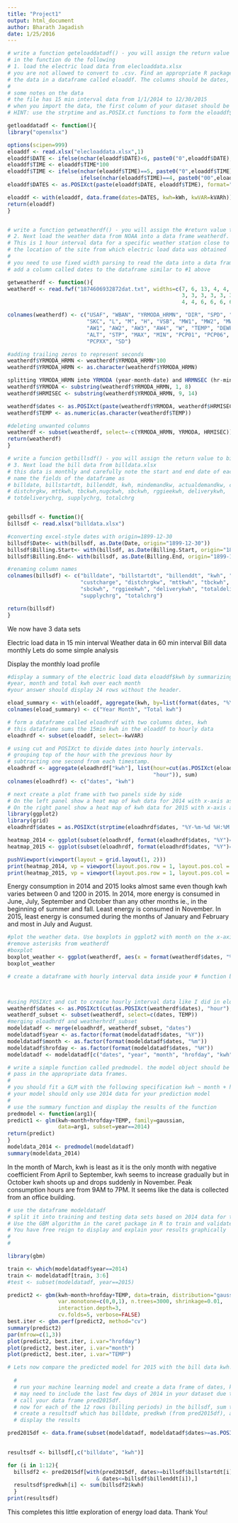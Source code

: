 ```yaml
---
title: "Project1"
output: html_document
author: Bharath Jagadish
date: 1/25/2016
---
```

```r
# write a function geteloaddatadf() - you will assign the return value to eloaddf
# in the function do the following
# 1. load the electric load data from elecloaddata.xlsx
# you are not allowed to convert to .csv. Find an appropriate R package that can read .xlsx files and load
# the data in a dataframe called eloaddf. The columns should be dates, kwh, kwVAR
#
# some notes on the data
# the file has 15 min interval data from 1/1/2014 to 12/30/2015
# when you import the data, the first column of your dataset should be dates in POSIXct format
# HINT: use the strptime and as.POSIX.ct functions to form the eloaddf$dates

getloaddatadf <- function(){
library("openxlsx")

options(scipen=999)
eloaddf <- read.xlsx("elecloaddata.xlsx",1)
eloaddf$DATE <- ifelse(nchar(eloaddf$DATE)<6, paste0("0",eloaddf$DATE), paste0("",eloaddf$DATE))
eloaddf$TIME <- eloaddf$TIME*100
eloaddf$TIME <- ifelse(nchar(eloaddf$TIME)==5, paste0("0",eloaddf$TIME),
                       ifelse(nchar(eloaddf$TIME)==4, paste0("00",eloaddf$TIME), paste0("",eloaddf$TIME)))
eloaddf$DATES <- as.POSIXct(paste(eloaddf$DATE, eloaddf$TIME), format="%m%d%y %H%M%S", tz="GMT")                        

eloaddf <- with(eloaddf, data.frame(dates=DATES, kwh=kWh, kwVAR=kVARh))
return(eloaddf)
}


# write a function getweatherdf() - you will assign the #return value to weatherdf
# 2. Next load the weather data from NOAA into a data frame weatherdf. The data is in 1874606932872dat.txt
# This is 1 hour interval data for a specific weather station close to
# the location of the site from which electric load data was obtained
#
# you need to use fixed width parsing to read the data into a data frame.
# add a column called dates to the dataframe similar to #1 above

getweatherdf <- function(){
weatherdf <- read.fwf("1874606932872dat.txt", widths=c(7, 6, 13, 4, 4, 4, 4, 4, 2, 2, 2, 5, 
                                                       3, 3, 3, 3, 3, 3, 3, 3, 2, 5, 5, 7, 6, 7, 
                                                       4, 4, 6, 6, 6, 6, 2),header=FALSE, skip=1)

colnames(weatherdf) <- c("USAF", "WBAN", "YRMODA_HRMN", "DIR", "SPD", "GUS", "CLG",
                         "SKC", "L", "M", "H", "VSB", "MW1", "MW2", "MW3", "MW4", 
                         "AW1", "AW2", "AW3", "AW4", "W", "TEMP", "DEWP", "SLP", 
                         "ALT", "STP", "MAX", "MIN", "PCP01", "PCP06", "PCP24",
                         "PCPXX", "SD")

#adding trailing zeros to represent seconds
weatherdf$YRMODA_HRMN <- weatherdf$YRMODA_HRMN*100
weatherdf$YRMODA_HRMN <- as.character(weatherdf$YRMODA_HRMN)

splitting YRMODA_HRMN into YRMODA (year-month-date) and HRMNSEC (hr-min-sec)
weatherdf$YRMODA <- substring(weatherdf$YRMODA_HRMN, 1, 8)
weatherdf$HRMISEC <- substring(weatherdf$YRMODA_HRMN, 9, 14)

weatherdf$dates <- as.POSIXct(paste(weatherdf$YRMODA, weatherdf$HRMISEC), format="%Y%m%d %H%M%S", tz="GMT")
weatherdf$TEMP <- as.numeric(as.character(weatherdf$TEMP))

#deleting unwanted columns 
weatherdf <- subset(weatherdf, select=-c(YRMODA_HRMN, YRMODA, HRMISEC))
return(weatherdf)
}

# write a funcion getbillsdf() - you will assign the return value to billsdf
# 3. Next load the bill data from billdata.xlsx
# this data is monthly and carefully note the start and end date of each billing period. 
# name the fields of the dataframe as
# billdate, billstartdt, billenddt, kwh, mindemandkw, actualdemandkw, custcharge, 
# distchrgkw, mttkwh, tbckwh,nugckwh, sbckwh, rggieekwh, deliverykwh, 
# totdeliverychrg, supplychrg, totalchrg


gebillsdf <- function(){
billsdf <- read.xlsx("billdata.xlsx")

#converting excel-style dates with origin=1899-12-30
billsdf$Date<- with(billsdf, as.Date(Date, origin="1899-12-30"))
billsdf$Billing.Start<- with(billsdf, as.Date(Billing.Start, origin="1899-12-30"))
billsdf$Billing.End<- with(billsdf, as.Date(Billing.End, origin="1899-12-30"))

#renaming column names
colnames(billsdf) <- c("billdate", "billstartdt", "billenddt", "kwh", "mindemandkw", "actualdemandkw",
                       "custcharge", "distchrgkw", "mttkwh", "tbckwh", "nugckwh",
                       "sbckwh", "rggieekwh", "deliverykwh", "totaldeliverychrg",
                       "supplychrg", "totalchrg")

return(billsdf)
}
```
We now have 3 data sets

Electric load data in 15 min interval
Weather data in 60 min interval
Bill data monthly
Lets do some simple analysis

Display the monthly load profile
```r
#display a summary of the electric load data eloaddf$kwh by summarizing it by 
#year, month and total kwh over each month
#your answer should display 24 rows without the header.

eload_summary <- with(eloaddf, aggregate(kwh, by=list(format(dates, "%Y    %m")), FUN=sum))
colnames(eload_summary) <- c("Year Month", "Total kwh")

# form a dataframe called eloadhrdf with two columns dates, kwh
# this dataframe sums the 15min kwh in the eloaddf to hourly data
eloadhrdf <- subset(eloaddf, select=-kwVAR)

# using cut and POSIXct to divide dates into hourly intervals.
# grouping top of the hour with the previous hour by
# subtracting one second from each timestamp.
eloadhrdf <- aggregate(eloadhrdf["kwh"], list(hour=cut(as.POSIXct(eloadhrdf$dates)-1,
                                              "hour")), sum)
colnames(eloadhrdf) <- c("dates", "kwh")

# next create a plot frame with two panels side by side
# On the left panel show a heat map of kwh data for 2014 with x-axis as months and y-axis as hour of the day (1 to 24). use subsetting of the data frame rather than copying the data into yet another data frame
# On the right panel show a heat map of kwh data for 2015 with x-axis as months and y-axis as hour of the day (1 to 24). use subsetting of the data frame rather than copying the data into yet another data frame
library(ggplot2)
library(grid)
eloadhrdf$dates = as.POSIXct(strptime(eloadhrdf$dates, "%Y-%m-%d %H:%M:%S"), tz = "GMT");

heatmap_2014 <- ggplot(subset(eloadhrdf, format(eloadhrdf$dates, "%Y")=="2014"), aes(x = format(dates, "%m"), y = format(dates, "%H"), fill = kwh)) + geom_tile() + labs(x="Month", y="Hour of the Day", title="kwh for 2014")  
heatmap_2015 <- ggplot(subset(eloadhrdf, format(eloadhrdf$dates, "%Y")=="2015"), aes(x = format(dates, "%m"), y = format(dates, "%H"), fill = kwh)) + geom_tile() + labs(x="Month", y="Hour of the Day", title="kwh for 2015")

pushViewport(viewport(layout = grid.layout(1, 2)))
print(heatmap_2014, vp = viewport(layout.pos.row = 1, layout.pos.col = 1))
print(heatmap_2015, vp = viewport(layout.pos.row = 1, layout.pos.col = 2))
```
Energy consumption in 2014 and 2015 looks almost same even though kwh varies between 0 and 1200 in 2015. 
In 2014, more energy is consumed in June, July, September and October than any other months ie., in the beginning of summer and fall. Least energy is consumed in November.
In 2015, least energy is consumed during the months of January and February and most in July and August. 

```r
#plot the weather data. Use boxplots in ggplot2 with month on the x-axis and temperature in y-axis
#remove asterisks from weatherdf 
#boxplot
boxplot_weather <- ggplot(weatherdf, aes(x = format(weatherdf$dates, "%m"), y = TEMP)) + geom_boxplot() + labs(x="Month",y="Temperature")
boxplot_weather

# create a dataframe with hourly interval data inside your # function by combining selective columns from eloadhrdf # #and weatherdf your dataframe should be called modeldatadf #and the columns should be dates, year, month, hrofday, #temp, kwh



#using POSIXct and cut to create hourly interval data like I did in eloadhrdf
weatherdf$dates <- as.POSIXct(cut(as.POSIXct(weatherdf$dates), "hour"), tz="GMT")
weatherdf_subset <- subset(weatherdf, select=c(dates, TEMP))
#merging eloadhrdf and weatherhrdf_subset
modeldatadf <- merge(eloadhrdf, weatherdf_subset, "dates")
modeldatadf$year <- as.factor(format(modeldatadf$dates, "%Y"))
modeldatadf$month <- as.factor(format(modeldatadf$dates, "%m"))
modeldatadf$hrofday <- as.factor(format(modeldatadf$dates, "%H"))
modeldatadf <- modeldatadf[c("dates", "year", "month", "hrofday", "kwh", "TEMP")]

# write a simple function called predmodel. the model object should be the return parameter
# pass in the appropriate data frames.
# 
# you should fit a GLM with the following specification kwh ~ month + hrofday + temp
# your model should only use 2014 data for your prediction model
#
# use the summary function and display the results of the function
predmodel <- function(arg1){
predict1 <- glm(kwh~month+hrofday+TEMP, family=gaussian,
                data=arg1, subset=year==2014)
return(predict)
}
modeldata_2014 <- predmodel(modeldatadf)
summary(modeldata_2014)
```
In the month of March, kwh is least as it is the only month with negative coefficient
From April to September, kwh seems to increase gradually but in October kwh
shoots up and drops suddenly in November.
Peak consumption hours are from 9AM to 7PM. It seems like the data is collected from an office building.

```r
# use the dataframe modeldatadf
# split it into training and testing data sets based on 2014 data for training and 2015 data for testing
# Use the GBM algorithm in the caret package in R to train and validate the model.
# You have free reign to display and explain your results graphically
#
#

library(gbm)

train <- which(modeldatadf$year==2014)
train <- modeldatadf[train, 3:6]
#test <- subset(modeldatadf, year==2015)

predict2 <- gbm(kwh~month+hrofday+TEMP, data=train, distribution="gaussian",
                var.monotone=c(0,0,1), n.trees=3000, shrinkage=0.01, 
                interaction.depth=3,
                cv.folds=5, verbose=FALSE)
best.iter <- gbm.perf(predict2, method="cv")
summary(predict2)
par(mfrow=c(1,3))
plot(predict2, best.iter, i.var="hrofday")
plot(predict2, best.iter, i.var="month")
plot(predict2, best.iter, i.var="TEMP")

# Lets now compare the predicted model for 2015 with the bill data kwh!
  
  #
  # run your machine learning model and create a data frame of dates, kwh for 1hr interval data for 2015. note you
  # may need to include the last few days of 2014 in your dataset due to the billing dates in January (see billdata.xlsx)
  # call your data frame pred2015df.
  # now for each of the 12 rows (billing periods) in the billsdf, sum the kwh for the date range in each of the rows from pred2015df for the corresponding start and end of billing in billsdf 
  # create a resultsdf which has billdate, predkwh (from pred2015df), actualkwh (from billsdf)
  # display the results

pred2015df <- data.frame(subset(modeldatadf, modeldatadf$dates>=as.POSIXct("2014-12-20 0:00:00 GMT", 
                                                                          "%Y-%m-%d %H:%M:%S", tz = "GMT")))

resultsdf <- billsdf[,c("billdate", "kwh")]

for (i in 1:12){
  billsdf2 <- pred2015df[with(pred2015df, dates>=billsdf$billstartdt[i]
                            & dates<=billsdf$billenddt[i]),] 
  resultsdf$predkwh[i] <- sum(billsdf2$kwh)
  }
print(resultsdf)
```
This completes this little exploration of energy load data. Thank You!
